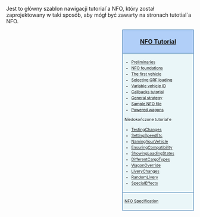 <noinclude>{{pl/Development/NewGRF/inne strony|en= <!--http://-->www.tt-wiki.net/wiki/Template:NFOTutorial|pl=Template:pl/Development/NewGRF/NFO Tutorial/Navigation}}
{{en/-}}<!--<br>--><!--{{ambox | text = w trakcie edycji.}}--><!-- --></noinclude><!--
--><noinclude>Jest to główny szablon nawigacji tutorial`a NFO, który został zaprojektowany w taki sposób, aby mógł być zawarty na stronach tutotial`a NFO.</noinclude><div style="float:right; padding-left:12px; background:none;"><div style="width:180px; border:1px solid #2f6fab; background:#b1cff8; padding:5px; -moz-border-radius-topleft:5px; -moz-border-radius-topright:5px; font-size: 12pt;">
<center><strong><font size="3">[[pl/Development/NewGRF/NFO Tutorial/Main Page| NFO Tutorial]]</font></strong></center>
</div>
<div style="width:180px;  border:1px solid #2f6fab; border-top-width: 0px; background:#eaf6f8; padding:5px; font-size: 8pt; line-height: 12pt;">

* [[pl/Development/NewGRF/NFO Tutorial/Preliminaries| Preliminaries]]
* [[pl/Development/NewGRF/NFO Tutorial/Foundations| NFO foundations]]
* [http://www.tt-wiki.net/wiki/The_First_Vehicle The first vehicle]
* [[pl/Development/NewGRF/NFO Tutorial/Selective GRF Loading| Selective GRF loading]]
* [http://www.tt-wiki.net/wiki/Variable_Vehicle_ID Variable vehicle ID]
* [[pl/Development/NewGRF/NFO Tutorial/Callbacks|Callbacks tutorial]]
* [[pl/Development/NewGRF/NFO Tutorial/General strategy for implementing new graphics| General strategy]]
* [[pl/Development/NewGRF/NFO Tutorial/Sample NFO file| Sample NFO file]]
* [http://www.tt-wiki.net/wiki/Powered_wagons Powered wagons]
; Niedokończone tutorial`e
* [[pl/Development/NewGRF/NFO Tutorial/Testing changes| TestingChanges]]
* [http://www.tt-wiki.net/wiki/SettingSpeedEtc SettingSpeedEtc]
* [http://www.tt-wiki.net/wiki/NamingYourVehicle NamingYourVehicle]
* [http://www.tt-wiki.net/wiki/EnsuringCompatibility EnsuringCompatibility]
* [http://www.tt-wiki.net/wiki/ShowingLoadingStates ShowingLoadingStates]
* [http://www.tt-wiki.net/wiki/DifferentCargoTypes DifferentCargoTypes]
* [http://www.tt-wiki.net/wiki/WagonOverride WagonOverride]
* [http://www.tt-wiki.net/wiki/LiveryChanges LiveryChanges]
* [http://www.tt-wiki.net/wiki/RandomLivery RandomLivery]
* [http://www.tt-wiki.net/wiki/SpecialEffects SpecialEffects]

</div>
<div style="width:180px;  border:1px solid #2f6fab; border-top-width: 0px; background:#eaf6f8; padding:5px; font-size: 8pt; line-height: 12pt;">

;[[pl/Development/NewGRF/NFO Specs/Main Page | NFO Specification]]

</div>
</div>